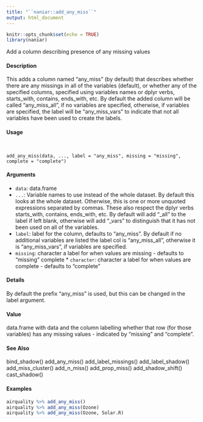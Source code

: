 ```yaml
---
title: "``naniar::add_any_miss``"
output: html_document
---
```


```r
knitr::opts_chunk$set(echo = TRUE)
library(naniar)
```


Add a column describing presence of any missing values

####  Description 

This adds a column named "any_miss" (by default) that describes whether there are any missings
in all of the variables (default), or whether any of the specified columns, specified using variables
names or dplyr verbs, starts_with, contains, ends_with, etc. By default the added column will
be called "any_miss_all", if no variables are specified, otherwise, if variables are specified, the label
will be "any_miss_vars" to indicate that not all variables have been used to create the labels.

####  Usage 
<pre><code>

add_any_miss(data, ..., label = "any_miss", missing = "missing",
complete = "complete")
</code></pre>
#### Arguments 

* ``data``: data.frame
* ``...``: Variable names to use instead of the whole dataset. By default this looks at the whole dataset. Otherwise, this is one or more unquoted expressions separated by commas. These also respect the dplyr verbs starts_with, contains, ends_with, etc. By default will add "_all" to the label if left blank, otherwise will add "_vars" to distinguish that it has not been used on all of the variables.
* ``label``: label for the column, defaults to "any_miss". By default if no additional variables are listed the label col is "any_miss_all", otherwise it is "any_miss_vars",
if variables are specified.
* ``missing``: character a label for when values are missing - defaults to "missing" complete * ``character``: character a label for when values are complete - defaults to "complete" 

#### Details
By default the prefix "any_miss" is used, but this can be changed in the label argument.

#### Value 

data.frame with data and the column labelling whether that row (for those variables) has any missing
values - indicated by "missing" and "complete".

#### See Also 

bind_shadow() add_any_miss() add_label_missings() add_label_shadow() add_miss_cluster()
add_n_miss() add_prop_miss() add_shadow_shift() cast_shadow()


#### Examples 
```r

airquality %>% add_any_miss()
airquality %>% add_any_miss(Ozone)
airquality %>% add_any_miss(Ozone, Solar.R)
```
